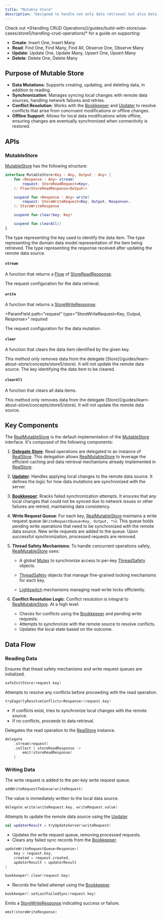 ```yaml
---
title: "Mutable Store"
description: "Designed to handle not only data retrieval but also data mutations. Manages the complexities associated with data synchronization between local and remote sources, conflict resolution, and offline support."
---
```


<Tip>
Check out *[Handling CRUD Operations](/guides/build-with-store/use-cases/store5/handling-crud-operations)* for a guide on supporting:

- **Create**: Insert One, Insert Many
- **Read**: Find One, Find Many, Find All, Observe One, Observe Many
- **Update**: Update One, Update Many, Upsert One, Upsert Many
- **Delete**: Delete One, Delete Many

</Tip>

## **Purpose of Mutable Store**

- **Data Mutations**: Supports creating, updating, and deleting data, in addition to reading.
- **Synchronization**: Manages syncing local changes with remote data sources, handling network failures and retries.
- **Conflict Resolution**: Works with the [Bookkeeper](/guides/learn-about-store/concepts/store5/bookkeeper) and [Updater](/guides/learn-about-store/concepts/store5/updater) to resolve conflicts that arise from concrruent modifications or offline changes.
- **Offline Support**: Allows for local data modifications while offline, ensuring changes are eventually synchronized when connectivity is restored.

## **APIs**

### **MutableStore**

[MutableStore](https://github.com/MobileNativeFoundation/Store/blob/f9072fc59cc8bfe95cfe008cc8a9ce999301b242/store/src/commonMain/kotlin/org/mobilenativefoundation/store/store5/MutableStore.kt) has the following structure:

```kotlin
interface MutableStore<Key : Any, Output : Any> {
    fun <Response : Any> stream(
        request: StoreReadRequest<Key>,
    ): Flow<StoreReadResponse<Output>>

    suspend fun <Response : Any> write(
        request: StoreWriteRequest<Key, Output, Response>,
    ): StoreWriteResponse

    suspend fun clear(key: Key)

    suspend fun clearAll()
}
```

<ParamField path="Key" type="Any" required>
  The type representing the key used to identify the data item.
</ParamField>

<ParamField path="Output" type="Any" required>
  The type representing the domain data model representation of the item being
  retrieved.
</ParamField>

<ParamField path="Response" type="Any" required>
  The type representing the response received after updating the remote data
  source.
</ParamField>

#### `stream`

A function that returns a [Flow](https://kotlin.github.io/kotlinx.coroutines/kotlinx-coroutines-core/kotlinx.coroutines.flow/-flow/) of [StoreReadResponse](https://github.com/MobileNativeFoundation/Store/blob/f9072fc59cc8bfe95cfe008cc8a9ce999301b242/store/src/commonMain/kotlin/org/mobilenativefoundation/store/store5/StoreReadResponse.kt).

<ParamField path="request" type="StoreReadRequest<Key>" required>
  The request configuration for the data retrieval.
</ParamField>

#### `write`

A function that returns a [StoreWriteResponse](https://github.com/MobileNativeFoundation/Store/blob/f9072fc59cc8bfe95cfe008cc8a9ce999301b242/store/src/commonMain/kotlin/org/mobilenativefoundation/store/store5/StoreWriteResponse.kt).

<ParamField
  path="request"
  type="StoreWriteRequest<Key, Output, Response>"
  required
>
  The request configuration for the data mutation.
</ParamField>

#### `clear`

A function that clears the data item identified by the given key.

<Note>
  This method only removes data from the delegate
  [Store](/guides/learn-about-store/concepts/store5/store). It will not update
  the remote data source.
</Note>

<ParamField path="key" type="Key" required>
  The key identifying the data item to be cleared.
</ParamField>

#### `clearAll`

A function that clears all data items.

<Note>
  This method only removes data from the delegate
  [Store](/guides/learn-about-store/concepts/store5/store). It will not update
  the remote data source.
</Note>

## **Key Components**

The [RealMutableStore](https://github.com/MobileNativeFoundation/Store/blob/f9072fc59cc8bfe95cfe008cc8a9ce999301b242/store/src/commonMain/kotlin/org/mobilenativefoundation/store/store5/impl/RealMutableStore.kt) is the default implementation of the [MutableStore](/guides/learn-about-store/concepts/store5/mutable-store) interface. It's composed of the following components:

1. **[Delegate Store](/guides/learn-about-store/concepts/store5/store)**: Read operations are delegated to an instance of [RealStore](https://github.com/MobileNativeFoundation/Store/blob/f9072fc59cc8bfe95cfe008cc8a9ce999301b242/store/src/commonMain/kotlin/org/mobilenativefoundation/store/store5/impl/RealStore.kt). This delegation allows [RealMutableStore](https://github.com/MobileNativeFoundation/Store/blob/f9072fc59cc8bfe95cfe008cc8a9ce999301b242/store/src/commonMain/kotlin/org/mobilenativefoundation/store/store5/impl/RealMutableStore.kt) to leverage the efficient caching and data retrieval mechanisms already implemented in [RealStore](https://github.com/MobileNativeFoundation/Store/blob/f9072fc59cc8bfe95cfe008cc8a9ce999301b242/store/src/commonMain/kotlin/org/mobilenativefoundation/store/store5/impl/RealStore.kt).

2. **[Updater](/guides/learn-about-store/concepts/store5/updater)**: Handles applying local changes to the remote data source. It defines the logic for how data mutations are synchronized with the server.

3. **[Bookkeeper](/guides/learn-about-store/concepts/store5/bookkeeper)**: Rracks failed synchronization attempts. It ensures that any local changes that could not be synced due to network issues or other failures are retried, maintaining data consistency.

4. **Write Request Queue**: For each key, [RealMutableStore](https://github.com/MobileNativeFoundation/Store/blob/f9072fc59cc8bfe95cfe008cc8a9ce999301b242/store/src/commonMain/kotlin/org/mobilenativefoundation/store/store5/impl/RealMutableStore.kt) maintains a write request queue (`WriteRequestQueue<Key, Output, *>`). This queue holds pending write operations that need to be synchronized with the remote data source. New write requests are added to the queue. Upon successful synchronization, processed requests are removed.

5. **Thread Safety Mechanisms**: To handle concurrent operations safely, [RealMutableStore](https://github.com/MobileNativeFoundation/Store/blob/f9072fc59cc8bfe95cfe008cc8a9ce999301b242/store/src/commonMain/kotlin/org/mobilenativefoundation/store/store5/impl/RealMutableStore.kt) uses:

   - A global [Mutex](https://kotlinlang.org/api/latest/jvm/stdlib/kotlin.concurrent/-mutex/) to synchronize access to per-key [ThreadSafety](https://github.com/MobileNativeFoundation/Store/blob/f9072fc59cc8bfe95cfe008cc8a9ce999301b242/store/src/commonMain/kotlin/org/mobilenativefoundation/store/store5/internal/concurrent/ThreadSafety.kt#L5-L8) objects.

   - [ThreadSafety](https://github.com/MobileNativeFoundation/Store/blob/f9072fc59cc8bfe95cfe008cc8a9ce999301b242/store/src/commonMain/kotlin/org/mobilenativefoundation/store/store5/internal/concurrent/ThreadSafety.kt#L5-L8) objects that manage fine-grained locking mechanisms for each key.

   - [Lightswitch](https://github.com/MobileNativeFoundation/Store/blob/f9072fc59cc8bfe95cfe008cc8a9ce999301b242/store/src/commonMain/kotlin/org/mobilenativefoundation/store/store5/internal/concurrent/Lightswitch.kt) mechanisms managing read-write locks efficiently.

6. **Conflict Resolution Logic**: Conflict resolution is integral to [RealMutableStore](https://github.com/MobileNativeFoundation/Store/blob/f9072fc59cc8bfe95cfe008cc8a9ce999301b242/store/src/commonMain/kotlin/org/mobilenativefoundation/store/store5/impl/RealMutableStore.kt). At a high level:

   - Checks for conflicts using the [Bookkeeper](/guides/learn-about-store/concepts/store5/bookkeeper) and pending write requests.
   - Attempts to synchronize with the remote source to resolve conflicts.
   - Updates the local state based on the outcome.

## **Data Flow**

### **Reading Data**

<Steps>

<Step stepNumber="1" title="Initialization">

Ensures that thead safety mechanisms and write request queues are initialized.

```kotlin
safeInitStore(request.key)
```

</Step>

<Step stepNumber="2" title="Eager Conflict Resolution">

Attempts to resolve any conflicts before proceeding with the read operation.

```kotlin
tryEagerlyResolveConflicts<Response>(request.key)
```

- If conflicts exist, tries to synchronize local changes with the remote source.
- If no conflicts, proceeds to data retrieval.

</Step>

<Step stepNumber="3" title="Data Retrieval">

Delegates the read operation to the [RealStore](https://github.com/MobileNativeFoundation/Store/blob/f9072fc59cc8bfe95cfe008cc8a9ce999301b242/store/src/commonMain/kotlin/org/mobilenativefoundation/store/store5/impl/RealStore.kt) instance.

```kotlin
delegate
    .stream(request)
    .collect { storeReadResponse ->
        emit(storeReadResponse)
    }
```

</Step>

</Steps>

### **Writing Data**

<Steps>

<Step stepNumber="1" title="Request Queueing">

The write request is added to the per-key write request queue.

```kotlin
addWriteRequestToQueue(writeRequest)
```

</Step>

<Step stepNumber="2" title="Local Update">

The value is immediately written to the local data source.

```kotlin
delegate.write(writeRequest.key, writeRequest.value)
```

</Step>

<Step stepNumber="3" title="Server Synchronization Attempt">

Attempts to update the remote data source using the [Updater](/guides/learn-about-store/concepts/store5/updater).

```kotlin
val updaterResult = tryUpdateServer(writeRequest)
```

</Step>

<Step stepNumber="4" title="Handling the Updater Result">

<Steps>

<Step stepNumber="A" title="Success">

- Updates the write request queue, removing processed requests.
- Clears any failed sync records from the [Bookkeeper](/guides/learn-about-store/concepts/store5/bookkeeper).

```kotlin
updateWriteRequestQueue<Response>(
    key = request.key,
    created = request.created,
    updaterResult = updaterResult
)

bookkeeper?.clear(request.key)
```

</Step>

<Step stepNumber="B" title="Failure">

- Records the failed attempt using the [Bookkeeper](/guides/learn-about-store/concepts/store5/bookkeeper).

```kotlin
bookkeeper?.setLastFailedSync(request.key)
```

</Step>

</Steps>

</Step>

<Step stepNumber="5" title="Response Emission">

Emits a [StoreWriteResponse](https://github.com/MobileNativeFoundation/Store/blob/f9072fc59cc8bfe95cfe008cc8a9ce999301b242/store/src/commonMain/kotlin/org/mobilenativefoundation/store/store5/StoreWriteResponse.kt) indicating success or failure.

```kotlin
emit(storeWriteResponse)
```

</Step>

</Steps>

